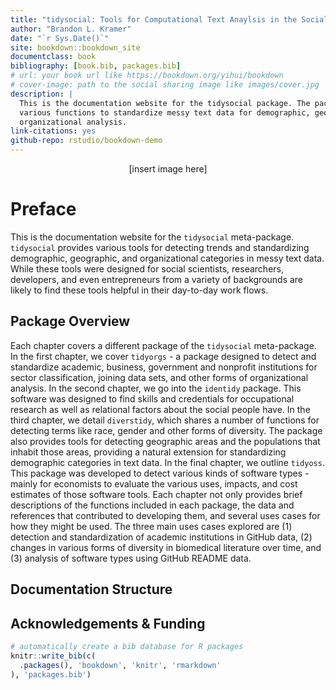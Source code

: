 ```yaml
--- 
title: "tidysocial: Tools for Computational Text Anaylsis in the Social Sciences"
author: "Brandon L. Kramer"
date: "`r Sys.Date()`"
site: bookdown::bookdown_site
documentclass: book
bibliography: [book.bib, packages.bib]
# url: your book url like https://bookdown.org/yihui/bookdown
# cover-image: path to the social sharing image like images/cover.jpg
description: |
  This is the documentation website for the tidysocial package. The package provides 
  various functions to standardize messy text data for demographic, geographic, and 
  organizational analysis.  
link-citations: yes
github-repo: rstudio/bookdown-demo
---
```


<center>
[insert image here]
</center>

# Preface

This is the documentation website for the `tidysocial` meta-package. `tidysocial` provides various tools for detecting trends and standardizing demographic, geographic, and organizational categories in messy text data. While these tools were designed for social scientists, researchers, developers, and even entrepreneurs from a variety of backgrounds are likely to find these tools helpful in their day-to-day work flows. 

## Package Overview 

Each chapter covers a different package of the `tidysocial` meta-package. In the first chapter, we cover `tidyorgs` - a package designed to detect and standardize academic, business, government and nonprofit institutions for sector classification, joining data sets, and other forms of organizational analysis. In the second chapter, we go into the `identidy` package. This software was designed to find skills and credentials for occupational research as well as relational factors about the social people have. In the third chapter, we detail `diverstidy`, which shares a number of functions for detecting terms like race, gender and other forms of diversity. The package also provides tools for detecting geographic areas and the populations that inhabit those areas, providing a natural extension for standardizing demographic categories in text data. In the final chapter, we outline `tidyoss`. This package was developed to detect various kinds of software types - mainly for economists to evaluate the various uses, impacts, and cost estimates of those software tools. Each chapter not only provides brief descriptions of the functions included in each package, the data and references that contributed to developing them, and several uses cases for how they might be used. The three main uses cases explored are (1) detection and standardization of academic institutions in GitHub data, (2) changes in various forms of diversity in biomedical literature over time, and (3) analysis of software types using GitHub README data.

## Documentation Structure 

## Acknowledgements & Funding 

```r
# automatically create a bib database for R packages
knitr::write_bib(c(
  .packages(), 'bookdown', 'knitr', 'rmarkdown'
), 'packages.bib')
```

